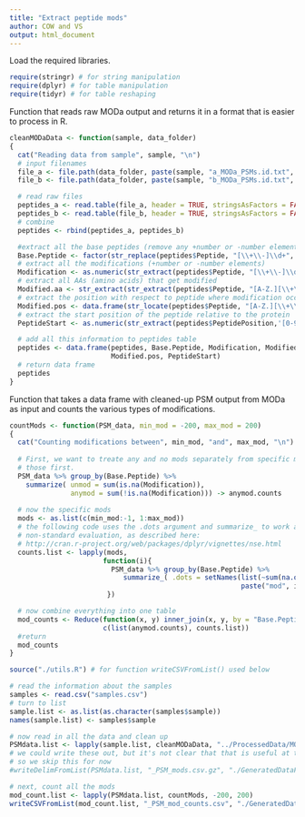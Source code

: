 ```yaml
---
title: "Extract peptide mods"
author: COW and VS
output: html_document
---
```


Load the required libraries.
```r
require(stringr) # for string manipulation
require(dplyr) # for table manipulation
require(tidyr) # for table reshaping
```

Function that reads raw MODa output and returns it in a format that is easier to process in R.
```r
cleanMODaData <- function(sample, data_folder)
{
  cat("Reading data from sample", sample, "\n")
  # input filenames
  file_a <- file.path(data_folder, paste(sample, "a_MODa_PSMs.id.txt", sep=''))
  file_b <- file.path(data_folder, paste(sample, "b_MODa_PSMs.id.txt", sep=''))

  # read raw files
  peptides_a <- read.table(file_a, header = TRUE, stringsAsFactors = FALSE)
  peptides_b <- read.table(file_b, header = TRUE, stringsAsFactors = FALSE)
  # combine
  peptides <- rbind(peptides_a, peptides_b)    

  #extract all the base peptides (remove any +number or -number elements)
  Base.Peptide <- factor(str_replace(peptides$Peptide, "[\\+\\-]\\d+", ""))
  # extract all the modifications (+number or -number elements)
  Modification <- as.numeric(str_extract(peptides$Peptide, "[\\+\\-]\\d+"))
  # extract all AAs (amino acids) that get modified
  Modified.aa <- str_extract(str_extract(peptides$Peptide, "[A-Z.][\\+\\-]\\d+"), '[A-Z.]')
  # extract the position with respect to peptide where modification occurs
  Modified.pos <- data.frame(str_locate(peptides$Peptide, "[A-Z.][\\+\\-]\\d+"))$start-2
  # extract the start position of the peptide relative to the protein
  PeptideStart <- as.numeric(str_extract(peptides$PeptidePosition,'[0-9]+'))

  # add all this information to peptides table
  peptides <- data.frame(peptides, Base.Peptide, Modification, Modified.aa, 
                         Modified.pos, PeptideStart)
  # return data frame
  peptides
}
```

Function that takes a data frame with cleaned-up PSM output from MODa as input and counts the
various types of modifications.
```r
countMods <- function(PSM_data, min_mod = -200, max_mod = 200)
{
  cat("Counting modifications between", min_mod, "and", max_mod, "\n")
  
  # First, we want to treate any and no mods separately from specific mods. So let's do
  # those first.
  PSM_data %>% group_by(Base.Peptide) %>%
    summarize( unmod = sum(is.na(Modification)),
               anymod = sum(!is.na(Modification))) -> anymod.counts
 
  # now the specific mods
  mods <- as.list(c(min_mod:-1, 1:max_mod))
  # the following code uses the .dots argument and summarize_ to work around
  # non-standard evaluation, as described here:
  # http://cran.r-project.org/web/packages/dplyr/vignettes/nse.html
  counts.list <- lapply(mods, 
                       function(i){
                         PSM_data %>% group_by(Base.Peptide) %>%
                            summarize_( .dots = setNames(list(~sum(na.omit(Modification) == i)),
                                                         paste("mod", i, sep='')))
                        })

  # now combine everything into one table
  mod_counts <- Reduce(function(x, y) inner_join(x, y, by = "Base.Peptide"),
                       c(list(anymod.counts), counts.list))
  #return
  mod_counts
}
```


```r
source("./utils.R") # for function writeCSVFromList() used below

# read the information about the samples
samples <- read.csv("samples.csv")
# turn to list
sample.list <- as.list(as.character(samples$sample))
names(sample.list) <- samples$sample

# now read in all the data and clean up
PSMdata.list <- lapply(sample.list, cleanMODaData, "../ProcessedData/MODa_output/PSMHits/")
# we could write these out, but it's not clear that that is useful at this time
# so we skip this for now
#writeDelimFromList(PSMdata.list, "_PSM_mods.csv.gz", "./GeneratedDataFiles/PSMHits", gz = TRUE)

# next, count all the mods
mod_count.list <- lapply(PSMdata.list, countMods, -200, 200)
writeCSVFromList(mod_count.list, "_PSM_mod_counts.csv", "./GeneratedDataFiles/PSMHits")
```


